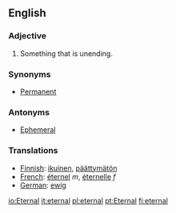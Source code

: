==English==

===Adjective===
#Something that is unending.

===Synonyms===
*[[Permanent]]

===Antonyms===
*[[Ephemeral]]

=== Translations ===
*[[Finnish]]: [[ikuinen]], [[päättymätön]]
*[[French]]: [[éternel]] ''m'', [[éternelle]] ''f''
*[[German]]: [[ewig]]

[[io:Eternal]]
[[it:eternal]]
[[pl:eternal]]
[[pt:Eternal]]
[[fi:eternal]]